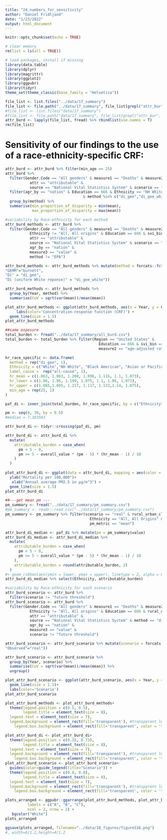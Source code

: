 ```yaml
---
title: "24_numbers_for_sensitivity"
author: "Daniel Fridljand"
date: "1/23/2022"
output: html_document
---
```


```r
knitr::opts_chunk$set(echo = TRUE)
```

```r
# clear memory
rm(list = ls(all = TRUE))

# load packages, install if missing
library(data.table)
library(dplyr)
library(magrittr)
library(ggplot2)
library(ggpubr)
library(tidyr)
theme_set(theme_classic(base_family = "Helvetica"))
```

```r
file_list <- list.files("../data/17_summary")
file_list <- file.path("../data/17_summary", file_list[grepl("attr_bur", file_list)])
#file_list <- list.files("data/17_summary")
#file_list <- file.path("data/17_summary", file_list[grepl("attr_bur", file_list)])
attr_burd <- lapply(file_list, fread) %>% rbindlist(use.names = T)
rm(file_list)
```

# Sensitivity of our findings to the use of a race-ethnicity-specific CRF:
```r
attr_burd <- attr_burd %>% filter(min_age == 25)
attr_burd %>%
  filter(Gender.Code == "All genders" & measure1 == "Deaths" & measure2 == "age-adjusted rate per 100,000" &
           attr == "attributable" &
           source == "National Vital Statistics System" & scenario == "real") %>% 
  filter(agr_by == "nation" & Education == 666 & Ethnicity == "NH White" & measure3 == "proportion of disparity to Black or African American attributable" & svi_bin == "All" & rural_urban_class == "All"
                                   & method %in% c("di_gee","di_gee_white") & Year %in% 2000:2015) %>%
  group_by(method) %>%
  summarise(min_proportion_of_disparity = min(mean),
            max_proportion_of_disparity = max(mean))

```

```r
#variability by Race-ethnicity for each method
attr_burd_methods <- attr_burd %>%
  filter(Gender.Code == "All genders" & measure1 == "Deaths" & measure2 == "age-adjusted rate per 100,000" &
           Ethnicity != "All, All origins" & Education == 666 & svi_bin == "All" & rural_urban_class == "All" &
           attr == "attributable" &
           source == "National Vital Statistics System" & scenario == "real" &
           agr_by == "nation" & 
           measure3 == "value" &
           method != "EPA")

attr_burd_methods <- attr_burd_methods %>% mutate(method = forcats::fct_recode(method,
"GEMM"="burnett",
"Di" = "di_gee",
"Di (uniform White reponse)" = "di_gee_white"))

attr_burd_methods <- attr_burd_methods %>% 
  group_by(Year, method) %>%
  summarise(CoV = sqrt(var(mean))/mean(mean))

plot_attr_burd_methods <- ggplot(attr_burd_methods, aes(x = Year, y = CoV, color = method)) +
     labs(color='Concentration-response function (CRF)') +
  geom_line(size = 1.5)
plot_attr_burd_methods
```

```r
##same exposure
total_burden <- fread("../data/17_summary/all_burd.csv")
total_burden <- total_burden %>% filter(Region == "United States" & 
                                          Education == 666 & svi_bin == "All" & rural_urban_class == "All" & measure1 == "Deaths" &
                                          measure2 == "age-adjusted rate per 100,000" & Year == 2016)

hr_race_specific <- data.frame(
  method = rep("di_gee", 1),
  Ethnicity = c("White","NH White", "Black American", "Asian or Pacific Islander", "Hispanic or Latino White", "American Indian or Alaska Native", "All"), # TODO
  label_cause =  rep("all-cause", 1),
  hr_mean = c(1.063, 1.063, 1.208, 1.096, 1.116, 1.1, 1.073),
  hr_lower = c(1.06, 1.06, 1.199, 1.075, 1.1, 1.06, 1.071),
  hr_upper = c(1.065,1.065, 1.217, 1.117, 1.133,1.14, 1.075),
  min_age = rep(25, 1)
)

paf_di <- inner_join(total_burden, hr_race_specific, by = c("Ethnicity"))

pm <- seq(0, 30, by = 0.5)
#median = 7.383503

attr_burd_di <- tidyr::crossing(paf_di, pm)

attr_burd_di <- attr_burd_di %>%
  mutate(
    attributable_burden = case_when(
      pm < 5 ~ 0,
      pm >= 5 ~ overall_value * (pm - 5) * (hr_mean - 1) / 10
    )
  ) 
  
plot_attr_burd_di <- ggplot(data = attr_burd_di, mapping = aes(color = Ethnicity, x = pm, y = attributable_burden)) +
  ylab("Mortality per 100,000")+
   xlab("Annual average PM2.5 in μg/m^3") +
  geom_line(size = 1.5)
plot_attr_burd_di
```

```r
##---get mean pm ---
pm_summary <- fread("../data/17_summary/pm_summary.csv")
#pm_summary <- readr::read_csv("../data/17_summary/pm_summary.csv") 
pm_summary <- pm_summary %>% filter(scenario == "real" & rural_urban_class == "All" & Region == "United States" &
                                      Ethnicity == "All, All Origins" & Education == 666 & Year == 2016 &
                                      pm_metric == "mean")

attr_burd_di_median <- paf_di %>% mutate(pm = pm_summary$value)
attr_burd_di_median <- attr_burd_di_median %>%
  mutate(
    attributable_burden = case_when(
      pm < 5 ~ 0,
      pm >= 5 ~ overall_value * (pm - 5) * (hr_mean - 1) / 10
    ),
    attributable_burden = round(attributable_burden, 2)
  )
#+ geom_ribbon(aes(ymin = lower, ymax = upper), linetype = 2, alpha = 0, show.legend = FALSE) 
attr_burd_di_median %>% select(Ethnicity, attributable_burden)
```

```r
#variability by Race-ethnicity for each scenario
attr_burd_scenario <- attr_burd %>% 
  filter(scenario != "future threshold")
attr_burd_scenario <- attr_burd %>%
  filter(Gender.Code == "All genders" & measure1 == "Deaths" & measure2 == "age-adjusted rate per 100,000" &
           Ethnicity != "All, All origins" & Education == 666 & rural_urban_class == "All" &
           attr == "attributable" &
           source == "National Vital Statistics System" & method == "di_gee" &
           agr_by == "nation" & 
           measure3 == "value" &
           scenario != "future threshold")

attr_burd_scenario <- attr_burd_scenario %>% mutate(scenario = forcats::fct_recode(scenario,
"Observed"="real"))

attr_burd_scenario <- attr_burd_scenario %>%
  group_by(Year, scenario) %>%
  summarise(CoV = sqrt(var(mean))/mean(mean)) %>%
  ungroup()

plot_attr_burd_scenario <- ggplot(attr_burd_scenario, aes(x = Year, y = CoV, color = scenario)) +
  geom_line(size = 1.5)+
  labs(color='Scenario')
plot_attr_burd_scenario
```

```r
plot_attr_burd_methods <- plot_attr_burd_methods+ 
  theme(legend.position = c(0.5, 0.5),
        legend.title = element_text(size = 8),
  legend.text = element_text(size = 7),
  legend.background = element_rect(fill='transparent'), #transparent legend bg
    legend.box.background = element_rect(fill='transparent', color = 'transparent') )

plot_attr_burd_di <- plot_attr_burd_di+ 
  theme(legend.position = c(0.35, 0.73),
        legend.title = element_text(size = 8),
  legend.text = element_text(size = 7),
  legend.background = element_rect(fill='transparent'), #transparent legend bg
    legend.box.background = element_rect(fill='transparent', color = 'transparent'))
plot_attr_burd_scenario <- plot_attr_burd_scenario+ 
  guides(color=guide_legend(title="Scenario")) +
  theme(legend.position = c(0.8, 0.8),
        legend.title = element_text(size = 8),
  legend.text = element_text(size = 7),
  legend.background = element_rect(fill='transparent'), #transparent legend bg
    legend.box.background = element_rect(fill='transparent', color = 'transparent'))
```

```r
plots_arranged <- ggpubr::ggarrange(plot_attr_burd_methods, plot_attr_burd_di, plot_attr_burd_scenario , 
          labels = c("A", "B", "C"),
          ncol = 2, nrow = 2) +
   bgcolor("White")
plots_arranged
```

```r
ggsave(plots_arranged, filename="../data/18_figures/figureS16.png")
#, width=6/1.2,height=4/1.2
```

